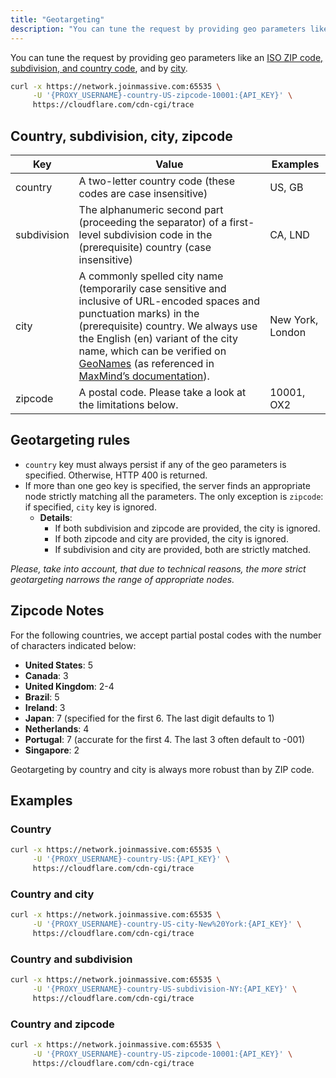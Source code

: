 ```yaml
---
title: "Geotargeting"
description: "You can tune the request by providing geo parameters like an [ISO ZIP code, subdivision, and country code](https://www.iso.org/obp/ui/#search), and by [city](https://www.geonames.org/)."
---
```


You can tune the request by providing geo parameters like an [ISO ZIP code, subdivision, and country code](https://www.iso.org/obp/ui/#search), and by [city](https://www.geonames.org/).

```bash
curl -x https://network.joinmassive.com:65535 \
     -U '{PROXY_USERNAME}-country-US-zipcode-10001:{API_KEY}' \
     https://cloudflare.com/cdn-cgi/trace
```

## Country, subdivision, city, zipcode

| Key         | Value                                                                                                                                                                                                                                                                                                                                                                                                                                  | Examples         |
| ----------- | -------------------------------------------------------------------------------------------------------------------------------------------------------------------------------------------------------------------------------------------------------------------------------------------------------------------------------------------------------------------------------------------------------------------------------------- | ---------------- |
| country     | A two-letter country code (these codes are case insensitive)                                                                                                                                                                                                                                                                                                                                                                           | US, GB           |
| subdivision | The alphanumeric second part (proceeding the separator) of a first-level subdivision code in the (prerequisite) country (case insensitive)                                                                                                                                                                                                                                                                                             | CA, LND          |
| city        | A commonly spelled city name (temporarily case sensitive and inclusive of URL-encoded spaces and punctuation marks) in the (prerequisite) country. We always use the English (en) variant of the city name, which can be verified on [GeoNames](https://www.geonames.org/) (as referenced in [MaxMind’s documentation](https://support.maxmind.com/hc/en-us/articles/4414877149467-IP-Geolocation-Data#h_01FRRNFD5Z5EWNCAXM6SZZ5H2C)). | New York, London |
| zipcode     | A postal code. Please take a look at the limitations below.                                                                                                                                                                                                                                                                                                                                                                            | 10001, OX2       |

## Geotargeting rules

- `country` key must always persist if any of the geo parameters is specified. Otherwise, HTTP 400 is returned.
- If more than one geo key is specified, the server finds an appropriate node strictly matching all the parameters. The only exception is `zipcode`: if specified, `city` key is ignored.
  - **Details**:
    - If both subdivision and zipcode are provided, the city is ignored.
    - If both zipcode and city are provided, the city is ignored.
    - If subdivision and city are provided, both are strictly matched.

_Please, take into account, that due to technical reasons, the more strict geotargeting narrows the range of appropriate nodes._

## Zipcode Notes

For the following countries, we accept partial postal codes with the number of characters indicated below:

- **United States**: 5
- **Canada**: 3
- **United Kingdom**: 2-4
- **Brazil**: 5
- **Ireland**: 3
- **Japan**: 7 (specified for the first 6. The last digit defaults to 1)
- **Netherlands**: 4
- **Portugal**: 7 (accurate for the first 4. The last 3 often default to -001)
- **Singapore**: 2

Geotargeting by country and city is always more robust than by ZIP code.

## Examples

### Country

```bash
curl -x https://network.joinmassive.com:65535 \
     -U '{PROXY_USERNAME}-country-US:{API_KEY}' \
     https://cloudflare.com/cdn-cgi/trace
```

### Country and city

```bash
curl -x https://network.joinmassive.com:65535 \
     -U '{PROXY_USERNAME}-country-US-city-New%20York:{API_KEY}' \
     https://cloudflare.com/cdn-cgi/trace
```

### Country and subdivision

```bash
curl -x https://network.joinmassive.com:65535 \
     -U '{PROXY_USERNAME}-country-US-subdivision-NY:{API_KEY}' \
     https://cloudflare.com/cdn-cgi/trace
```

### Country and zipcode

```bash
curl -x https://network.joinmassive.com:65535 \
     -U '{PROXY_USERNAME}-country-US-zipcode-10001:{API_KEY}' \
     https://cloudflare.com/cdn-cgi/trace
```
